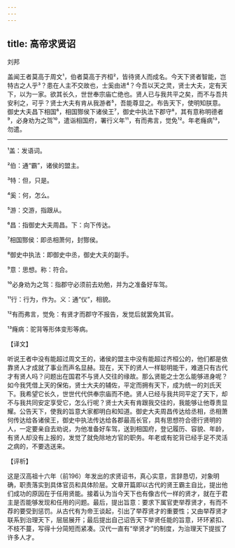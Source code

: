 ```yaml
---
---
---
```

title: 高帝求贤诏
---




刘邦

盖闻王者莫高于周文¹，伯者莫高于齐桓²，皆待贤人而成名。今天下贤者智能，岂特古之人乎³？患在人主不交故也，士奚由进⁴？今吾以天之灵，贤士大夫，定有天下，以为一家。欲其长久，世世奉宗庙亡绝也。贤人已与我共平之矣，而不与吾共安利之，可乎？贤士大夫有肯从我游者⁵，吾能尊显之。布告天下，使明知朕意。御史大夫昌下相国⁶，相国酂侯下诸侯王⁷，御史中执法下郡守⁸，其有意称明德者⁹，必身劝为之驾¹⁰，遣诣相国府，署行义年¹¹，有而弗言，觉免¹²。年老癃病¹³，勿遣。



***



¹盖：发语词。

²伯：通“霸”，诸侯的盟主。

³特：但，只是。

⁴奚：何，怎么。

⁵游：交游，指跟从。

⁶昌：指御史大夫周昌。下：向下传达。

⁷相国酂侯：即丞相萧何，封酂侯。

⁸御史中执法：即御史中丞，御史大夫的副手。

⁹意：思想。称：符合。

¹⁰必身劝为之驾：指郡守必须前去劝勉，并为之准备好车驾。

¹¹行：行为，作为。义：通“仪”，相貌。

¹²有而弗言，觉免：有贤才而郡守不报告，发觉后就罢免其官。

¹³癃病：驼背等形体变形等病。

【译文】

听说王者中没有能超过周文王的，诸侯的盟主中没有能超过齐桓公的，他们都是依靠贤人才成就了事业而声名显赫。现在，天下的贤人一样聪明能干，难道只有古代才有贤人吗？问题出在国君不与贤人交往的缘故。那么贤能之士怎么能够进身呢？如今我凭借上天的保佑，贤士大夫的辅佐，平定而拥有天下，成为统一的刘氏天下。我希望它长久，世世代代供奉宗庙而不绝。贤人已经与我共同平定了天下，却不与我共同安定享受它，怎么行呢？贤士大夫有肯跟我交往的，我能够让他尊贵显耀。公告天下，使我的旨意大家都明白和知道。御史大夫周昌传达给丞相，丞相萧何传达给各诸侯王，御史中执法传达给各郡最高长官，具有思想符合德行贤明的人，一定要亲自去劝说，为他准备好车驾，送到相国府，登记履历、容貌、年龄，有贤人却没有上报的，发觉了就免除地方官的职务。年老或有驼背已经手足不灵活之病的，不要选送来。

【评析】

这是汉高祖十六年（前196）年发出的求贤诏书，真心实意，言辞恳切，对象明确，职责落实到具体官员和具体阶层。文章开篇即以古代的贤王霸主自比，提出他们成功的原因在于任用贤能。接着认为当今天下也有像古代一样的贤才，就在于君主是否能够发现和任用的问题。最后，提出旨意：要求下属官吏举荐贤才，有而不荐的要受到惩罚。从古代有为帝王谈起，引出了举荐贤才的重要性；又由举荐贤才联系到治理天下，层层展开；最后提出自己诏告天下举贤任能的旨意，环环紧扣、不枝不蔓，写得十分简短而紧凑。汉代一直有“举贤才”的制度，为治理天下提拔了许多人才。